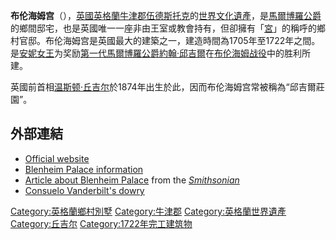 {{noteTA
|G1=PoliticiansUK
|G2=UK Places
|G3=People
}}
{{coord|51|50|31|N|1|21|42|W|type:landmark_scale:5000_region:GB|display=title}}
{{世界文化遗产概要表
| site_img = Blenheim Palace cropped.jpg
| site_img_capt = 布伦海姆宫
| site_img_width = 300px
| zh_name = 布伦海姆宫
| en_name = Blenheim Palace
| fr_name = Palais de Blenheim
| country = {{UK}}
| Region = 欧洲和北美地区
| criterion_c = (ii)(iv)
| rg_year = 1987
| ID = 425
| org_url = http://whc.unesco.org/en/list/425
| map_img = 
| map_img_width = 
| locator_x = 
| locator_y = 
}}
'''布伦海姆宫'''（{{lang-en|Blenheim Palace}}），[[英國|英國]][[英格蘭|英格蘭]][[牛津郡|牛津郡]][[伍德斯托克_(牛津郡)|伍德斯托克]]的[[世界文化遺產|世界文化遺產]]，是[[馬爾博羅公爵|馬爾博羅公爵]]的鄉間邸宅，也是英國唯一一座非由王室或教會持有，但卻擁有「[[宮|宮]]」的稱呼的鄉村官邸。布伦海姆宫是英國最大的建築之一，建造時間為1705年至1722年之間。是[[安妮女王|安妮女王]]为奖励[[第一代馬爾博羅公爵約翰·邱吉爾|第一代馬爾博羅公爵約翰·邱吉爾]]在[[布伦海姆战役|布伦海姆战役]]中的胜利所建。

英國前首相[[温斯顿·丘吉尔|温斯顿·丘吉尔]]於1874年出生於此，因而布伦海姆宫常被稱為“邱吉爾莊園”。

== 外部連結 ==
* [http://www.blenheimpalace.com/ Official website] {{Wayback|url=http://www.blenheimpalace.com/ |date=20070507002024 }} 
* [http://www.cotswoldswebsite.com/blenheimpalace/ Blenheim Palace information] {{Wayback|url=http://www.cotswoldswebsite.com/blenheimpalace/ |date=20090214024508 }} 
* [https://web.archive.org/web/20021002170207/http://www.smithsonianmag.si.edu/journeys/01/feb01/feature_full_page_1.html Article about Blenheim Palace] from the ''[[Smithsonian_(magazine)|Smithsonian]]''
* [http://www.trivia-library.com/c/excesses-of-the-rich-and-wealthy-the-vanderbilts.htm Consuelo Vanderbilt's dowry] {{Wayback|url=http://www.trivia-library.com/c/excesses-of-the-rich-and-wealthy-the-vanderbilts.htm |date=20080724033717 }}

{{英國世界遺產}}
{{溫斯頓·邱吉爾}}

[[Category:英格蘭鄉村別墅|Category:英格蘭鄉村別墅]]
[[Category:牛津郡|Category:牛津郡]]
[[Category:英格蘭世界遺產|Category:英格蘭世界遺產]]
[[Category:丘吉尔|Category:丘吉尔]]
[[Category:1722年完工建筑物|Category:1722年完工建筑物]]